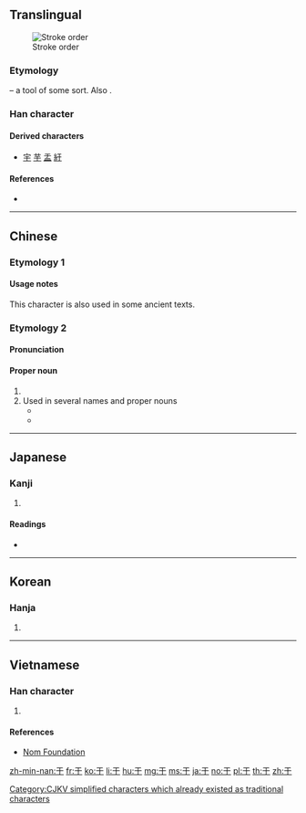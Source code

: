 {{also|千|干|子|扵|於}}<!-- may be replaced by zh-forms -->
==Translingual==
[[File:Animation of 于.gif|thumb|Stroke order]]

===Etymology===
{{liushu|i}} – a tool of some sort. Also {{Han simp|於|nocap=1}}.

===Han character===
{{Han char|rn=7|rad=二|as=01|sn=3|four=10400|canj=MD}}

====Derived characters====
* [[宇]] [[芋]] [[盂]] [[紆]]

====References====
* {{Han ref|kx=0086.060|dkj=00252|dj=0177.040|hdz=10004.050|uh=4E8E|ud=20110|bh=A45F|bd=42079}}

----

==Chinese==

===Etymology 1===
{{zh-see|於}}

====Usage notes====
This character is also used in some ancient texts.

===Etymology 2===
{{zh-forms}}

====Pronunciation====
{{zh-pron
|m=yú
|c=jyu4
|h=
|mn=î/û
|w=
|mc=y
|oc=y
|ma=
|cat=pn
}}

====Proper noun====
{{zh-proper noun}}

# {{surname|lang=zh}}
# Used in several names and proper nouns
#* {{zhex|單{chán}于|chief of the Xiongnu; a Chinese surname}}
#* {{zhex|淳于|a Chinese surname}}

----

==Japanese==

===Kanji===
{{ja-kanji|grade=|rs=二01}}

# {{defn|lang=ja|sort=二01}}

====Readings====
* {{ja-readings|on=[[う]] (u), [[く]] (ku)|kun=[[ここに]] (kokoni), [[ゆく]] (yuku)}}

----

==Korean==

===Hanja===
{{ko-hanja|hangeul=우|rv=u|mr=u}}

# {{defn|lang=ko|sort=二01}}

----

==Vietnamese==

===Han character===
{{vi-hantu|[[vu]], [[vo]], [[vò]]|rs=二01}}

# {{defn|lang=vi|sort=二01}}

====References====
* [http://nomfoundation.org/common/nom_details.php?codepoint=4e8e Nom Foundation]

[[Category:CJKV simplified characters which already existed as traditional characters]]

[[zh-min-nan:于]]
[[fr:于]]
[[ko:于]]
[[li:于]]
[[hu:于]]
[[mg:于]]
[[ms:于]]
[[ja:于]]
[[no:于]]
[[pl:于]]
[[th:于]]
[[zh:于]]